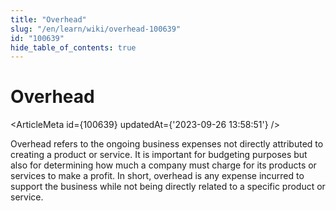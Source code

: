 ```yaml
---
title: "Overhead"
slug: "/en/learn/wiki/overhead-100639"
id: "100639"
hide_table_of_contents: true
---
```



# Overhead

<ArticleMeta id={100639} updatedAt={'2023-09-26 13:58:51'} />
<div className='border-solid border-b border-t-0 my-4 border-[var(--ifm-color-gray-300)]' />

Overhead refers to the ongoing business expenses not directly attributed to creating a product or service. It is important for budgeting purposes but also for determining how much a company must charge for its products or services to make a profit. In short, overhead is any expense incurred to support the business while not being directly related to a specific product or service.

